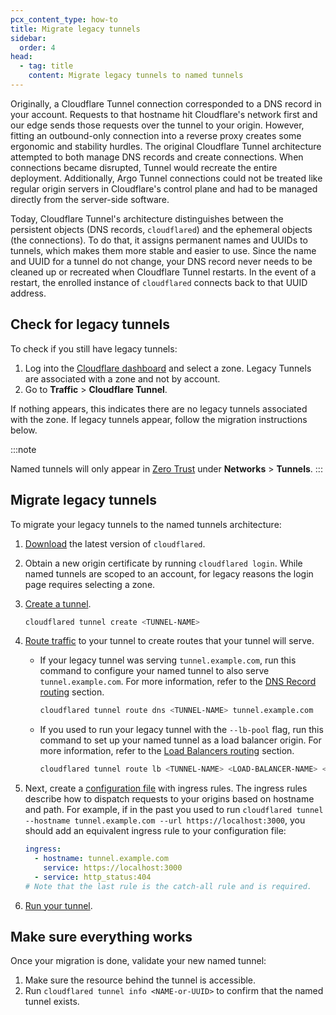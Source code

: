 ```yaml
---
pcx_content_type: how-to
title: Migrate legacy tunnels
sidebar:
  order: 4
head:
  - tag: title
    content: Migrate legacy tunnels to named tunnels
---
```


Originally, a Cloudflare Tunnel connection corresponded to a DNS record in your account. Requests to that hostname hit Cloudflare's network first and our edge sends those requests over the tunnel to your origin. However, fitting an outbound-only connection into a reverse proxy creates some ergonomic and stability hurdles. The original Cloudflare Tunnel architecture attempted to both manage DNS records and create connections. When connections became disrupted, Tunnel would recreate the entire deployment. Additionally, Argo Tunnel connections could not be treated like regular origin servers in Cloudflare's control plane and had to be managed directly from the server-side software.

Today, Cloudflare Tunnel's architecture distinguishes between the persistent objects (DNS records, `cloudflared`) and the ephemeral objects (the connections). To do that, it assigns permanent names and UUIDs to tunnels, which makes them more stable and easier to use. Since the name and UUID for a tunnel do not change, your DNS record never needs to be cleaned up or recreated when Cloudflare Tunnel restarts. In the event of a restart, the enrolled instance of `cloudflared` connects back to that UUID address.

## Check for legacy tunnels

To check if you still have legacy tunnels:

1. Log into the [Cloudflare dashboard](https://dash.cloudflare.com/) and select a zone. Legacy Tunnels are associated with a zone and not by account.
2. Go to **Traffic** > **Cloudflare Tunnel**.

If nothing appears, this indicates there are no legacy tunnels associated with the zone. If legacy tunnels appear, follow the migration instructions below.

:::note

Named tunnels will only appear in [Zero Trust](https://one.dash.cloudflare.com/) under **Networks** > **Tunnels**.
:::

## Migrate legacy tunnels

To migrate your legacy tunnels to the named tunnels architecture:

1. [Download](/cloudflare-one/connections/connect-networks/downloads/) the latest version of `cloudflared`.

2. Obtain a new origin certificate by running `cloudflared login`. While named tunnels are scoped to an account, for legacy reasons the login page requires selecting a zone.

3. [Create a tunnel](/cloudflare-one/connections/connect-networks/do-more-with-tunnels/local-management/create-local-tunnel/#3-create-a-tunnel-and-give-it-a-name).

   ```sh
   cloudflared tunnel create <TUNNEL-NAME>
   ```

4. [Route traffic](/cloudflare-one/connections/connect-networks/routing-to-tunnel/) to your tunnel to create routes that your tunnel will serve.

   - If your legacy tunnel was serving `tunnel.example.com`, run this command to configure your named tunnel to also serve `tunnel.example.com`. For more information, refer to the [DNS Record routing](/cloudflare-one/connections/connect-networks/routing-to-tunnel/dns/) section.

     ```sh
     cloudflared tunnel route dns <TUNNEL-NAME> tunnel.example.com
     ```

   - If you used to run your legacy tunnel with the `--lb-pool` flag, run this command to set up your named tunnel as a load balancer origin. For more information, refer to the [Load Balancers routing](/cloudflare-one/connections/connect-networks/routing-to-tunnel/lb/) section.

     ```sh
     cloudflared tunnel route lb <TUNNEL-NAME> <LOAD-BALANCER-NAME> <LOAD-BALANCER-POOL>
     ```

5. Next, create a [configuration file](/cloudflare-one/connections/connect-networks/do-more-with-tunnels/local-management/configuration-file/) with ingress rules. The ingress rules describe how to dispatch requests to your origins based on hostname and path. For example, if in the past you used to run `cloudflared tunnel --hostname tunnel.example.com --url https://localhost:3000`, you should add an equivalent ingress rule to your configuration file:

   ```yml
   ingress:
     - hostname: tunnel.example.com
       service: https://localhost:3000
     - service: http_status:404
   # Note that the last rule is the catch-all rule and is required.
   ```

6. [Run your tunnel](/cloudflare-one/connections/connect-networks/do-more-with-tunnels/local-management/create-local-tunnel/#6-run-the-tunnel).

## Make sure everything works

Once your migration is done, validate your new named tunnel:

1. Make sure the resource behind the tunnel is accessible.
2. Run `cloudflared tunnel info <NAME-or-UUID>` to confirm that the named tunnel exists.
